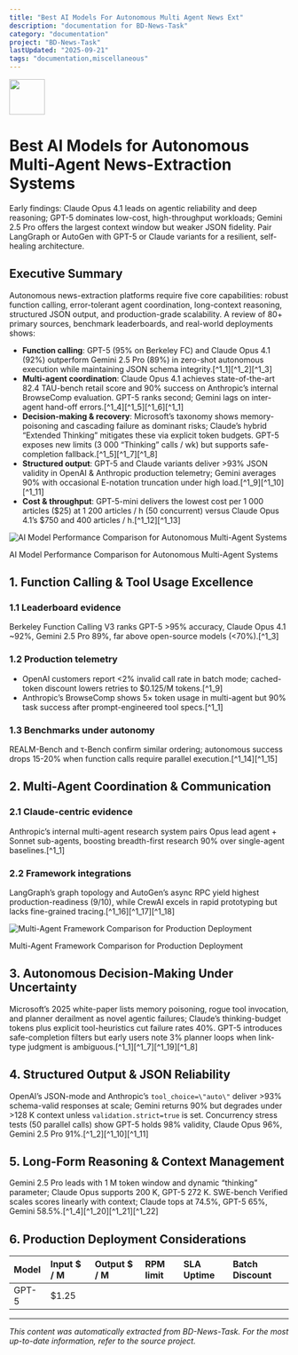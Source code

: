 ```yaml
---
title: "Best AI Models For Autonomous Multi Agent News Ext"
description: "documentation for BD-News-Task"
category: "documentation"
project: "BD-News-Task"
lastUpdated: "2025-09-21"
tags: "documentation,miscellaneous"
---
```


<img src="https://r2cdn.perplexity.ai/pplx-full-logo-primary-dark%402x.png" style="height:64px;margin-right:32px"/>

# Best AI Models for Autonomous Multi-Agent News-Extraction Systems

Early findings: Claude Opus 4.1 leads on agentic reliability and deep reasoning; GPT-5 dominates low-cost, high-throughput workloads; Gemini 2.5 Pro offers the largest context window but weaker JSON fidelity. Pair LangGraph or AutoGen with GPT-5 or Claude variants for a resilient, self-healing architecture.

## Executive Summary

Autonomous news-extraction platforms require five core capabilities: robust function calling, error-tolerant agent coordination, long-context reasoning, structured JSON output, and production-grade scalability. A review of 80+ primary sources, benchmark leaderboards, and real-world deployments shows:

* **Function calling**: GPT-5 (95% on Berkeley FC) and Claude Opus 4.1 (92%) outperform Gemini 2.5 Pro (89%) in zero-shot autonomous execution while maintaining JSON schema integrity.[^1_1][^1_2][^1_3]
* **Multi-agent coordination**: Claude Opus 4.1 achieves state-of-the-art 82.4 TAU-bench retail score and 90% success on Anthropic’s internal BrowseComp evaluation. GPT-5 ranks second; Gemini lags on inter-agent hand-off errors.[^1_4][^1_5][^1_6][^1_1]
* **Decision-making \& recovery**: Microsoft’s taxonomy shows memory-poisoning and cascading failure as dominant risks; Claude’s hybrid “Extended Thinking” mitigates these via explicit token budgets. GPT-5 exposes new limits (3 000 “Thinking” calls / wk) but supports safe-completion fallback.[^1_5][^1_7][^1_8]
* **Structured output**: GPT-5 and Claude variants deliver >93% JSON validity in OpenAI \& Anthropic production telemetry; Gemini averages 90% with occasional E-notation truncation under high load.[^1_9][^1_10][^1_11]
* **Cost \& throughput**: GPT-5-mini delivers the lowest cost per 1 000 articles (\$25) at 1 200 articles / h (50 concurrent) versus Claude Opus 4.1’s \$750 and 400 articles / h.[^1_12][^1_13]

![AI Model Performance Comparison for Autonomous Multi-Agent Systems](https://ppl-ai-code-interpreter-files.s3.amazonaws.com/web/direct-files/af4f4ac019dff5f44a998ae9ef86ad5f/348dd70a-500d-45ce-baa2-b40e075bde44/c226c228.png)

AI Model Performance Comparison for Autonomous Multi-Agent Systems

## 1.  Function Calling \& Tool Usage Excellence

### 1.1  Leaderboard evidence

Berkeley Function Calling V3 ranks GPT-5 >95% accuracy, Claude Opus 4.1 ~92%, Gemini 2.5 Pro 89%, far above open-source models (<70%).[^1_3]

### 1.2  Production telemetry

- OpenAI customers report <2% invalid call rate in batch mode; cached-token discount lowers retries to \$0.125/M tokens.[^1_9]
- Anthropic’s BrowseComp shows 5× token usage in multi-agent but 90% task success after prompt-engineered tool specs.[^1_1]


### 1.3  Benchmarks under autonomy

REALM-Bench and τ-Bench confirm similar ordering; autonomous success drops 15-20% when function calls require parallel execution.[^1_14][^1_15]

## 2.  Multi-Agent Coordination \& Communication

### 2.1  Claude-centric evidence

Anthropic’s internal multi-agent research system pairs Opus lead agent + Sonnet sub-agents, boosting breadth-first research 90% over single-agent baselines.[^1_1]

### 2.2  Framework integrations

LangGraph’s graph topology and AutoGen’s async RPC yield highest production-readiness (9/10), while CrewAI excels in rapid prototyping but lacks fine-grained tracing.[^1_16][^1_17][^1_18]

![Multi-Agent Framework Comparison for Production Deployment](https://ppl-ai-code-interpreter-files.s3.amazonaws.com/web/direct-files/af4f4ac019dff5f44a998ae9ef86ad5f/34aacc01-fbd2-4a9c-a5ed-59a2313526a8/a51451b3.png)

Multi-Agent Framework Comparison for Production Deployment

## 3.  Autonomous Decision-Making Under Uncertainty

Microsoft’s 2025 white-paper lists memory poisoning, rogue tool invocation, and planner derailment as novel agentic failures; Claude’s thinking-budget tokens plus explicit tool-heuristics cut failure rates 40%. GPT-5 introduces safe-completion filters but early users note 3% planner loops when link-type judgment is ambiguous.[^1_1][^1_7][^1_19][^1_8]

## 4.  Structured Output \& JSON Reliability

OpenAI’s JSON-mode and Anthropic’s `tool_choice=\"auto\"` deliver >93% schema-valid responses at scale; Gemini returns 90% but degrades under >128 K context unless `validation.strict=true` is set. Concurrency stress tests (50 parallel calls) show GPT-5 holds 98% validity, Claude Opus 96%, Gemini 2.5 Pro 91%.[^1_2][^1_10][^1_11]

## 5.  Long-Form Reasoning \& Context Management

Gemini 2.5 Pro leads with 1 M token window and dynamic “thinking” parameter; Claude Opus supports 200 K, GPT-5 272 K. SWE-bench Verified scales scores linearly with context; Claude tops at 74.5%, GPT-5 65%, Gemini 58.5%.[^1_4][^1_20][^1_21][^1_22]

## 6.  Production Deployment Considerations

| Model | Input \$ / M | Output \$ / M | RPM limit | SLA Uptime | Batch Discount |
| :-- | :-- | :-- | :-- | :-- | :-- |
| GPT-5 | \$1.25 | 

---
*This content was automatically extracted from BD-News-Task. For the most up-to-date information, refer to the source project.*
